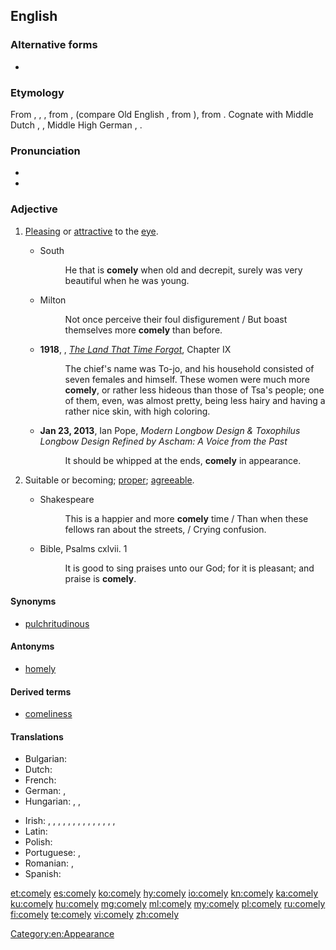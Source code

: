 ==English==

===Alternative forms===
* {{l|en|cumlie}}

===Etymology===
From {{etyl|enm|en}} {{m|enm|comly}}, {{m|enm|cumly}}, {{m|enm|cumlich}}, from {{etyl|ang|en}} {{m|ang|cymlīc}}, {{m|ang|cȳmlīċ}} (compare Old English {{m|ang|cȳme||fine, exquisite}}, from {{etyl|gem-pro|en}} {{m|gem-pro|*kūmiz||delicate}}), from {{etyl|gem-pro|en}} {{m|gem-pro|*kūmalīkaz||pitiful, dear}}. Cognate with Middle Dutch {{m|dum|komlick}}, {{m|dum|komelick}}, Middle High German {{m|gmh|komelīh}}, {{m|gmh|gomelīh}}.

===Pronunciation===
* {{IPA|/ˈkʌmli/|lang=en}}
* {{audio|en-us-comely.ogg|Audio (US)|lang=en}}

===Adjective===
{{en-adj|er|more}}

# {{label|en|dated|of a person}} [[pleasing|Pleasing]] or [[attractive]] to the [[eye]].
#* South
#*: He that is '''comely''' when old and decrepit, surely was very beautiful when he was young.
#* Milton
#*: Not once perceive their foul disfigurement / But boast themselves more '''comely''' than before.
#* '''1918''', {{w|Edgar Rice Burroughs}}, ''[[w:The Land That Time Forgot (novel)|The Land That Time Forgot]]'', Chapter IX
#*: The chief's name was To-jo, and his household consisted of seven females and himself. These women were much more '''comely''', or rather less hideous than those of Tsa's people; one of them, even, was almost pretty, being less hairy and having a rather nice skin, with high coloring.
#* '''Jan 23, 2013''', Ian Pope, ''Modern Longbow Design & Toxophilus Longbow Design Refined by Ascham: A Voice from the Past''
#*: It should be whipped at the ends, '''comely''' in appearance.
# {{label|en|archaic}} Suitable or becoming; [[proper]]; [[agreeable]].
#* Shakespeare
#*: This is a happier and more '''comely''' time / Than when these fellows ran about the streets, / Crying confusion.
#* Bible, Psalms cxlvii. 1
#*: It is good to sing praises unto our God; for it is pleasant; and praise is '''comely'''.

====Synonyms====
* [[pulchritudinous]]

====Antonyms====
* {{label|en|of a person}} [[homely]]

====Derived terms====
* [[comeliness]]

====Translations====
{{trans-top|pleasing or attractive to the eye}}
* Bulgarian: {{t+|bg|миловиден}}
* Dutch: {{t+|nl|bevallig}}
* French: {{t+|fr|avenant}}
* German: {{t+|de|hübsch}}, {{t+|de|ansehnlich}}
* Hungarian: {{t+|hu|kedves}}, {{t+|hu|kellemes}}, {{t+|hu|csinos}}
{{trans-mid}}
* Irish: {{t|ga|córach}}, {{t|ga|cuanna}}, {{t|ga|cumaí}}, {{t|ga|cumtha}}, {{t|ga|daite}}, {{t|ga|dathúil}}, {{t|ga|dea-chumtha}}, {{t|ga|dreachúil}}, {{t|ga|gnaíúil}}, {{t|ga|lachanta}}, {{t|ga|leacanta}}, {{t|ga|maisiúil}}, {{t|ga|slachtmhar}}, {{t|ga|sochraidh}}, {{t|ga|spéisiúil}}
* Latin: {{t|la|venustus}}
* Polish: {{t+|pl|urodziwy}}
* Portuguese: {{t+|pt|lindo}}, {{t+|pt|atraente}}
* Romanian: {{t+|ro|plăcut}}, {{t+|ro|drăguț}}
* Spanish: {{t+|es|lindo}}
{{trans-bottom}}

[[Category:en:Appearance]]

[[et:comely]]
[[es:comely]]
[[ko:comely]]
[[hy:comely]]
[[io:comely]]
[[kn:comely]]
[[ka:comely]]
[[ku:comely]]
[[hu:comely]]
[[mg:comely]]
[[ml:comely]]
[[my:comely]]
[[pl:comely]]
[[ru:comely]]
[[fi:comely]]
[[te:comely]]
[[vi:comely]]
[[zh:comely]]